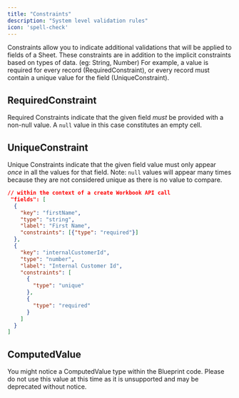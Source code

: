 ```yaml
---   
title: "Constraints"
description: "System level validation rules"
icon: 'spell-check'
---
```

Constraints allow you to indicate additional validations that will be applied to fields of a Sheet. These constraints are in addition to the implicit constraints based on types of data. (eg: String, Number) For example, a value is required for every record (RequiredConstraint), or every record must contain a unique value for the field (UniqueConstraint).

## RequiredConstraint

Required Constraints indicate that the given field *must* be provided with a non-null value. A `null` value in this case constitutes an empty cell. 

## UniqueConstraint 

Unique Constraints indicate that the given field value must only appear *once* in all the values for that field. Note: `null` values will appear many times because they are not considered unique as there is no value to compare.


```json
// within the context of a create Workbook API call 
 "fields": [
  {
    "key": "firstName",
    "type": "string",
    "label": "First Name",
    "constraints": [{"type": "required"}]
  },
  {
    "key": "internalCustomerId",
    "type": "number",
    "label": "Internal Customer Id",
    "constraints": [
      {
        "type": "unique"
      },
      {
        "type": "required"
      }
    ]
  }
]
```

## ComputedValue

You might notice a ComputedValue type within the Blueprint code. Please do not use this value at this time as it is unsupported and may be deprecated without notice.
